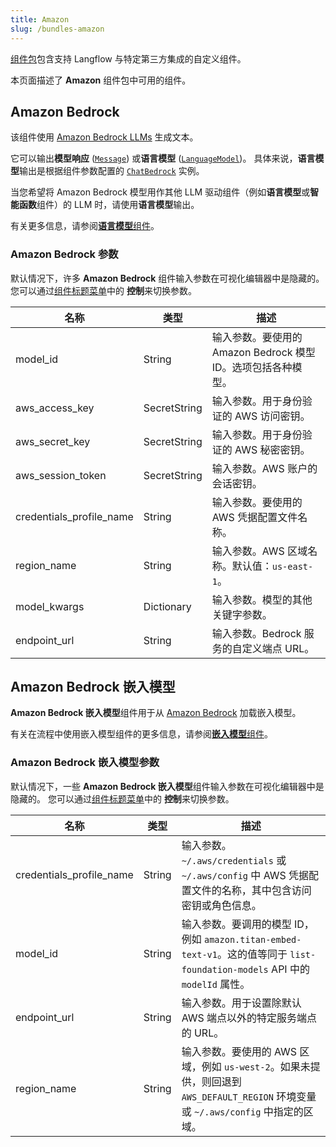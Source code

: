 ```yaml
---
title: Amazon
slug: /bundles-amazon
---
```



[组件包](/components-bundle-components)包含支持 Langflow 与特定第三方集成的自定义组件。

本页面描述了 **Amazon** 组件包中可用的组件。

## Amazon Bedrock

该组件使用 [Amazon Bedrock LLMs](https://docs.aws.amazon.com/bedrock) 生成文本。

它可以输出**模型响应** ([`Message`](/data-types#message)) 或**语言模型** ([`LanguageModel`](/data-types#languagemodel))。
具体来说，**语言模型**输出是根据组件参数配置的 [`ChatBedrock`](https://python.langchain.com/docs/integrations/chat/bedrock/) 实例。

当您希望将 Amazon Bedrock 模型用作其他 LLM 驱动组件（例如**语言模型**或**智能函数**组件）的 LLM 时，请使用**语言模型**输出。

有关更多信息，请参阅[**语言模型**组件](/components-models)。

### Amazon Bedrock 参数

默认情况下，许多 **Amazon Bedrock** 组件输入参数在可视化编辑器中是隐藏的。
您可以通过[组件标题菜单](/concepts-components#component-menus)中的 <Icon name="SlidersHorizontal" aria-hidden="true"/> **控制**来切换参数。

| 名称 | 类型 | 描述 |
|------|------|-------------|
| model_id | String | 输入参数。要使用的 Amazon Bedrock 模型 ID。选项包括各种模型。 |
| aws_access_key | SecretString | 输入参数。用于身份验证的 AWS 访问密钥。 |
| aws_secret_key | SecretString | 输入参数。用于身份验证的 AWS 秘密密钥。 |
| aws_session_token | SecretString | 输入参数。AWS 账户的会话密钥。 |
| credentials_profile_name | String | 输入参数。要使用的 AWS 凭据配置文件名称。 |
| region_name | String | 输入参数。AWS 区域名称。默认值：`us-east-1`。 |
| model_kwargs | Dictionary | 输入参数。模型的其他关键字参数。 |
| endpoint_url | String | 输入参数。Bedrock 服务的自定义端点 URL。 |

## Amazon Bedrock 嵌入模型

**Amazon Bedrock 嵌入模型**组件用于从 [Amazon Bedrock](https://aws.amazon.com/bedrock/) 加载嵌入模型。

有关在流程中使用嵌入模型组件的更多信息，请参阅[**嵌入模型**组件](/components-embedding-models)。

### Amazon Bedrock 嵌入模型参数

默认情况下，一些 **Amazon Bedrock 嵌入模型**组件输入参数在可视化编辑器中是隐藏的。
您可以通过[组件标题菜单](/concepts-components#component-menus)中的 <Icon name="SlidersHorizontal" aria-hidden="true"/> **控制**来切换参数。

| 名称 | 类型 | 描述 |
|------|------|-------------|
| credentials_profile_name | String | 输入参数。`~/.aws/credentials` 或 `~/.aws/config` 中 AWS 凭据配置文件的名称，其中包含访问密钥或角色信息。 |
| model_id | String | 输入参数。要调用的模型 ID，例如 `amazon.titan-embed-text-v1`。这的值等同于 `list-foundation-models` API 中的 `modelId` 属性。 |
| endpoint_url | String | 输入参数。用于设置除默认 AWS 端点以外的特定服务端点的 URL。 |
| region_name | String | 输入参数。要使用的 AWS 区域，例如 `us-west-2`。如果未提供，则回退到 `AWS_DEFAULT_REGION` 环境变量或 `~/.aws/config` 中指定的区域。 |